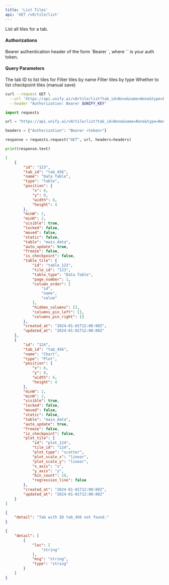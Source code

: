 ```yaml
---
title: 'List Tiles'
api: 'GET /v0/tile/list'
---
```

List all tiles for a tab.

#### Authorizations

<ParamField header="Authorization" type="string" required="true">
  Bearer authentication header of the form `Bearer <token>`, where `<token>` is your auth token.
</ParamField>

#### Query Parameters

<ParamField query="tab_id" type="string" required="true">
The tab ID to list tiles for
</ParamField>

<ParamField query="name" type="string | null" >
Filter tiles by name
</ParamField>

<ParamField query="type" type="string | null" >
Filter tiles by type
</ParamField>

<ParamField query="checkpoint" type="boolean" >
Whether to list checkpoint tiles (manual save)
</ParamField>

<RequestExample>

```bash cURL
curl --request GET \
  --url 'https://api.unify.ai/v0/tile/list?tab_id=None&name=None&type=None&checkpoint=None' \
  --header "Authorization: Bearer $UNIFY_KEY"
```

```python Python
import requests

url = "https://api.unify.ai/v0/tile/list?tab_id=None&name=None&type=None&checkpoint=None"

headers = {"Authorization": "Bearer <token>"}

response = requests.request("GET", url, headers=headers)

print(response.text)
```

</RequestExample>
<ResponseExample>

```json 200
[
    {
        "id": "123",
        "tab_id": "tab_456",
        "name": "Data Table",
        "type": "Table",
        "position": {
            "x": 0,
            "y": 0,
            "width": 6,
            "height": 4
        },
        "minW": 2,
        "minH": 2,
        "visible": true,
        "locked": false,
        "moved": false,
        "static": false,
        "table": "main_data",
        "auto_update": true,
        "freeze": false,
        "is_checkpoint": false,
        "table_tile": {
            "id": "table_123",
            "tile_id": "123",
            "table_type": "Data Table",
            "page_number": 1,
            "column_order": [
                "id",
                "name",
                "value"
            ],
            "hidden_columns": [],
            "columns_pin_left": [],
            "columns_pin_right": []
        },
        "created_at": "2024-01-01T12:00:00Z",
        "updated_at": "2024-01-01T12:00:00Z"
    },
    {
        "id": "124",
        "tab_id": "tab_456",
        "name": "Chart",
        "type": "Plot",
        "position": {
            "x": 6,
            "y": 0,
            "width": 6,
            "height": 4
        },
        "minW": 2,
        "minH": 2,
        "visible": true,
        "locked": false,
        "moved": false,
        "static": false,
        "table": "main_data",
        "auto_update": true,
        "freeze": false,
        "is_checkpoint": false,
        "plot_tile": {
            "id": "plot_124",
            "tile_id": "124",
            "plot_type": "scatter",
            "plot_scale_x": "linear",
            "plot_scale_y": "linear",
            "x_axis": "x",
            "y_axis": "y",
            "bin_count": 10,
            "regression_line": false
        },
        "created_at": "2024-01-01T12:00:00Z",
        "updated_at": "2024-01-01T12:00:00Z"
    }
]
```

```json 404
{
    "detail": "Tab with ID tab_456 not found."
}
```

```json 422
{
    "detail": [
        {
            "loc": [
                "string"
            ],
            "msg": "string",
            "type": "string"
        }
    ]
}
```

</ResponseExample>
